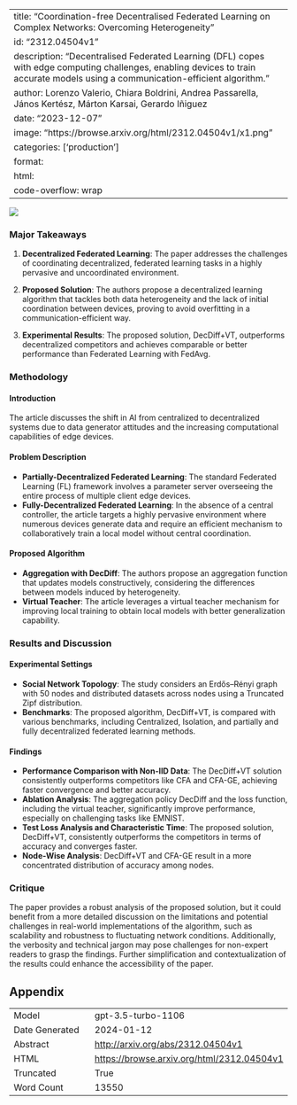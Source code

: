 
---
title: "Coordination-free Decentralised Federated Learning on Complex Networks: Overcoming Heterogeneity"
id: "2312.04504v1"
description: "Decentralised Federated Learning (DFL) copes with edge computing challenges, enabling devices to train accurate models using a communication-efficient algorithm."
author: Lorenzo Valerio, Chiara Boldrini, Andrea Passarella, János Kertész, Márton Karsai, Gerardo Iñiguez
date: "2023-12-07"
image: "https://browse.arxiv.org/html/2312.04504v1/x1.png"
categories: ['production']
format:
  html:
    code-overflow: wrap
---

![](https://browse.arxiv.org/html/2312.04504v1/x1.png)

### Major Takeaways

1. **Decentralized Federated Learning**: The paper addresses the challenges of coordinating decentralized, federated learning tasks in a highly pervasive and uncoordinated environment.
  
2. **Proposed Solution**: The authors propose a decentralized learning algorithm that tackles both data heterogeneity and the lack of initial coordination between devices, proving to avoid overfitting in a communication-efficient way.

3. **Experimental Results**: The proposed solution, DecDiff+VT, outperforms decentralized competitors and achieves comparable or better performance than Federated Learning with FedAvg.

### Methodology

#### Introduction

The article discusses the shift in AI from centralized to decentralized systems due to data generator attitudes and the increasing computational capabilities of edge devices.

#### Problem Description

- **Partially-Decentralized Federated Learning**: The standard Federated Learning (FL) framework involves a parameter server overseeing the entire process of multiple client edge devices.
- **Fully-Decentralized Federated Learning**: In the absence of a central controller, the article targets a highly pervasive environment where numerous devices generate data and require an efficient mechanism to collaboratively train a local model without central coordination.

#### Proposed Algorithm

- **Aggregation with DecDiff**: The authors propose an aggregation function that updates models constructively, considering the differences between models induced by heterogeneity.
- **Virtual Teacher**: The article leverages a virtual teacher mechanism for improving local training to obtain local models with better generalization capability.

### Results and Discussion

#### Experimental Settings

- **Social Network Topology**: The study considers an Erdős–Rényi graph with 50 nodes and distributed datasets across nodes using a Truncated Zipf distribution.
- **Benchmarks**: The proposed algorithm, DecDiff+VT, is compared with various benchmarks, including Centralized, Isolation, and partially and fully decentralized federated learning methods.

#### Findings

- **Performance Comparison with Non-IID Data**: The DecDiff+VT solution consistently outperforms competitors like CFA and CFA-GE, achieving faster convergence and better accuracy.
- **Ablation Analysis**: The aggregation policy DecDiff and the loss function, including the virtual teacher, significantly improve performance, especially on challenging tasks like EMNIST.
- **Test Loss Analysis and Characteristic Time**: The proposed solution, DecDiff+VT, consistently outperforms the competitors in terms of accuracy and converges faster.
- **Node-Wise Analysis**: DecDiff+VT and CFA-GE result in a more concentrated distribution of accuracy among nodes.

### Critique

The paper provides a robust analysis of the proposed solution, but it could benefit from a more detailed discussion on the limitations and potential challenges in real-world implementations of the algorithm, such as scalability and robustness to fluctuating network conditions. Additionally, the verbosity and technical jargon may pose challenges for non-expert readers to grasp the findings. Further simplification and contextualization of the results could enhance the accessibility of the paper.

## Appendix

|          |          |
|----------|----------|
| Model     | gpt-3.5-turbo-1106       |
| Date Generated     | 2024-01-12       |
| Abstract | [http://arxiv.org/abs/2312.04504v1](http://arxiv.org/abs/2312.04504v1)        |
| HTML     | [https://browse.arxiv.org/html/2312.04504v1](https://browse.arxiv.org/html/2312.04504v1)       |
| Truncated       | True       |
| Word Count       | 13550       |
